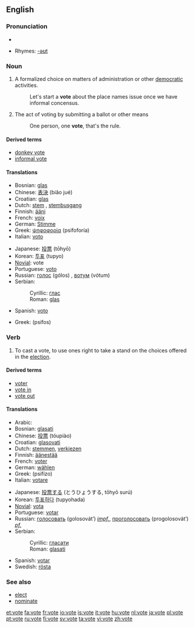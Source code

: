 {{see|Vote|võte}}
==English==

===Pronunciation===
*{{audio|en-us-vote.ogg|Audio (US)}}

*Rhymes: [[Rhymes:English:-əʊt|-əʊt]]

===Noun===
{{en-noun}}

# A formalized choice on matters of administration or other [[democratic]] activities.
#: Let's start a '''vote''' about the place names issue once we have informal concensus.
# The act of voting by submitting a ballot or other means
#: One person, one '''vote''', that's the rule. 

====Derived terms====
*[[donkey vote]]
*[[informal vote]]

====Translations====
{{trans-top|a formalised choice}}
*Bosnian: [[glas#Bosnian|glas]] {{m}}
*Chinese: [[表決]] (biǎo jué)
*Croatian: [[glas#Croatian|glas]] {{m}}
*Dutch: [[stem]] {{f}}, [[stembusgang]] {{m}}
*Finnish: [[ääni]]
*French: [[voix]] {{f}}
*German: [[Stimme]] {{f}}
*Greek: [[ψηφοφορία]] (psifoforía) {{f}}
*Italian: [[voto]] {{m}}
{{trans-mid}}
*Japanese: [[投票]] (tōhyō)
*Korean: [[투표]] (tupyo)
*[[Novial]]: vote
*Portuguese: [[voto]] {{m}}
*Russian: [[голос]] (gólos) {{m}}, [[вотум]] (vótum) {{m}}
*Serbian:
*:Cyrillic: [[глас#Serbian|глас]] {{m}}
*:Roman: [[glas#Serbian|glas]] {{m}}
*Spanish: [[voto]] {{m}}
{{trans-bottom}}
{{trans-top|act of voting}}
*Greek: {{t|el|ψήφος|f|}} (psífos)
{{trans-mid}}
{{trans-bottom}}

===Verb===
{{en-verb|vot|ing}}

# To cast a vote, to use ones right to take a stand on the choices offered in the [[election]].

====Derived terms====
*[[voter]]
*[[vote in]]
*[[vote out]]

====Translations====
{{trans-top|making a formalised choice}}
*Arabic: {{ARchar|[[صوت]]}} {{unicode|(ʂáwwata)}}
*Bosnian: [[glasati#Bosnian|glasati]]
*Chinese: [[投票]] (tóupiào)
*Croatian: [[glasovati#Croatian|glasovati]]
*Dutch: [[stemmen]], [[verkiezen]]
*Finnish: [[äänestää]]
*French: [[voter#French|voter]]
*German: [[wählen]]
*Greek: {{t-|el|ψηφίζω||}} (psifízo)
*Italian: [[votare]]
{{trans-mid}}
*Japanese: [[投票]][[する]] (とうひょうする, tōhyō surú)
*Korean: [[투표하다]] (tupyohada)
*[[Novial]]: [[vota]]
*Portuguese: [[votar]]
*Russian: [[голосовать]] (golosovát’) ''[[impf.]]'', [[проголосовать]] (progolosovát’) ''[[pf.]]''
*Serbian:
*:Cyrillic: [[гласати#Serbian|гласати]]
*:Roman: [[glasati#Serbian|glasati]]
*Spanish: [[votar]]
*Swedish: [[rösta]]
{{trans-bottom}}

===See also===
*[[elect]]
*[[nominate]]

[[et:vote]]
[[fa:vote]]
[[fr:vote]]
[[io:vote]]
[[is:vote]]
[[it:vote]]
[[hu:vote]]
[[nl:vote]]
[[ja:vote]]
[[pl:vote]]
[[pt:vote]]
[[ru:vote]]
[[fi:vote]]
[[sv:vote]]
[[ta:vote]]
[[vi:vote]]
[[zh:vote]]